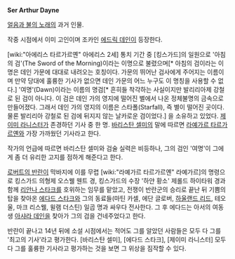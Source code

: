 '''Ser Arthur Dayne'''

[[얼음과 불의 노래]]의 과거 인물.

작중 시점에서 이미 고인이며 조카인 [[에드릭 데인]]이 등장한다. 

[wiki:"아에리스 타르가르옌" 아에리스 2세] 통치 기간 중 [킹스가드]의 일원으로 '아침의 검'(The Sword of the Morning)이라는 이명으로 불렸으며[* 아침의 검이라는 이명은 데인 가문에 대대로 내려오는 호칭이다. 가문의 뛰어난 검사에게 주어지는 이름이며 만약 당대에 훌륭한 기사가 없으면 데인 가문의 어느 누구도 이 명칭을 사용할 수 없다.] '여명'(Dawn)이라는 이름의 명검[* 흔히들 착각하는 사실이지만 발리리아제 강철로 된 검이 아니다. 이 검은 데인 가의 영지에 떨어진 별에서 나온 정체불명의 금속으로 만들어졌다. 그래서 데인 가의 영지의 이름은 스타폴(Starfall), 즉 별이 떨어진 곳이다. 물론 발리리아 강철로 된 검에 뒤지지 않는 날카로운 검이었다.] 을 소유하고 있었다. [[제이미 라니스터]]가 존경하던 기사 중 한 명. [[바리스탄 셀미]]의 말에 따르면 [[라예가르 타르가르옌]]와 가장 가까웠던 기사라고 한다.

작가의 언급에 따르면 바리스탄 셀미와 검술 실력은 비등하나, 그의 검인 '여명'이 그에게 좀 더 유리한 고지를 점하게 해준다고 한다.

[[로버트의 반란]]이 막바지에 이를 무렵 [wiki:"라예가르 타르가르옌" 라예가르]의 명령으로 킹스가드 의형제 오스웰 웬트 경, 킹스가드의 수장 '하얀 황소' 제롤드 하이타워 경과 함께 [[리안나 스타크]]를 호위하는 임무를 맡았고, 전쟁이 반란군의 승리로 끝난 뒤 기쁨의 탑을 찾아온 [[에다드 스타크]]와 그의 동료들(마틴 카셀, 에단 글로버, [[하울랜드 리드]], 테오 울, 마크 리스웰, 윌램 더스틴) 일곱 명과 싸우다 전사한다. 그 후 에다드는 아서의 여동생 [[아샤라 데인]]을 찾아가 그의 검을 건네주었다고 한다.

반란이 끝나고 14년 뒤에 소설 시점에서는 적어도 그를 알았던 사람들은 모두 다 그를 '최고의 기사'라고 평가한다. [바리스탄 셀미], [에다드 스타크], [제이미 라니스터] 모두 다 그를 훌륭한 기사라고 평가하는 것을 보면 그 위상을 짐작할 수 있다.

